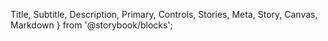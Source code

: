   Title, Subtitle, Description, Primary, Controls, Stories, Meta, Story, Canvas, Markdown
} from '@storybook/blocks';


<Meta name="Docs" of={ComponentStories} />

<Title />
<Subtitle />

## Overview
<Description />
<Primary />

## Parameters
<Controls />

## Slots

Inherits slots from [DtFormBase](?path=/docs/architecture-base-classes--docs#slots).

## Events

### `change`

**Event Detail:**
```json
{
  field: string,    // name attribute of field
  oldValue: string, // previous value before current change
  newValue: string, // updated value
}
```

## CSS Properties / Theming

Inherits custom properties from [DtFormBase](?path=/docs/architecture-base-classes--docs#css-properties).

| Custom Properties   | Default Value   |
|---------------------|-----------------|
| `--dt-form-text-color`  | `#000`  |
| `--dt-form-background-color`  | `#fff` |
| `--dt-form-border-color`  | `#ccc`   |
| `--dt-form-input-box-shadow`  | `inset 0 1px 2px hsl(0deg 0% 4% / 10%)`   |
| `--dt-form-padding`   | `0.5333333333rem`   |
| `--dt-form-transition` | `box-shadow .5s,border-color .25s ease-in-out`   |
| `--dt-form-disabled-background-color`   | `#e6e6e6`   |
| `--dt-form-invalid-border-color` | `#dc3545`  |
| `--dt-number-box-shadow` | Fallback to `--dt-form-input-box-shadow` |
| `--dt-number-disabled-background-color` | Fallback to `--dt-form-disabled-background-color` |

## Parts

| Part Name | Description |
|-----------|-------------|
| `input` | The input element within the shadow DOM |

## Stories
<Stories title="" />
